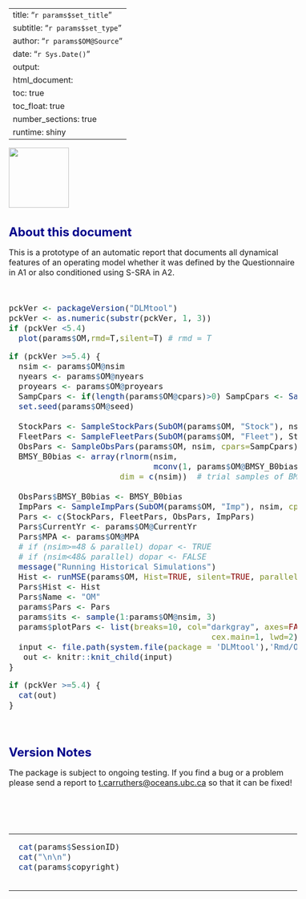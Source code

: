 
---
title: "`r params$set_title`"
subtitle: "`r params$set_type`"
author: "`r params$OM@Source`"
date: "`r Sys.Date()`"
output: 
  html_document:
    toc: true
    toc_float: true
    number_sections: true    
runtime: shiny
---

<style type="text/css">

body{ /* Normal  */
   font-size: 16px;
}
td {  /* Table  */
   font-size: 16px;
}
title { /* title */
 font-size: 26px;
}
h1 { /* Header 1 */
 font-size: 24px;
 color: DarkBlue;
}
h2 { /* Header 2 */
 font-size: 21px;
 color: DarkBlue;
}
h3 { /* Header 3 */
 font-size: 19px;
 color: DarkBlue;
}
code.r{ /* Code block */
  font-size: 16px;
}
pre { /* Code block */
  font-size: 16px
}
</style>


<img src="logo.png" width="120" align="left">


<br clear="both"/>

# About this document

This is a prototype of an automatic report that documents all dynamical features of an operating model whether it was defined by the Questionnaire in A1 or also conditioned using S-SRA in A2.  

<br clear="both"/>

```r
pckVer <- packageVersion("DLMtool")
pckVer <- as.numeric(substr(pckVer, 1, 3))
if (pckVer <5.4)
  plot(params$OM,rmd=T,silent=T) # rmd = T

```

```r
if (pckVer >=5.4) {
  nsim <- params$OM@nsim 
  nyears <- params$OM@nyears
  proyears <- params$OM@proyears
  SampCpars <- if(length(params$OM@cpars)>0) SampCpars <- SampleCpars(params$OM@cpars, nsim, msg=FALSE)
  set.seed(params$OM@seed)
  
  StockPars <- SampleStockPars(SubOM(params$OM, "Stock"), nsim, nyears, proyears, SampCpars, msg=FALSE)
  FleetPars <- SampleFleetPars(SubOM(params$OM, "Fleet"), StockPars, nsim, nyears, proyears, SampCpars, msg=FALSE)
  ObsPars <- SampleObsPars(params$OM, nsim, cpars=SampCpars)
  BMSY_B0bias <- array(rlnorm(nsim, 
                              mconv(1, params$OM@BMSY_B0biascv), sdconv(1, params$OM@BMSY_B0biascv)), 
                       dim = c(nsim))  # trial samples of BMSY relative to unfished  
  
  ObsPars$BMSY_B0bias <- BMSY_B0bias
  ImpPars <- SampleImpPars(SubOM(params$OM, "Imp"), nsim, cpars=SampCpars)
  Pars <- c(StockPars, FleetPars, ObsPars, ImpPars)
  Pars$CurrentYr <- params$OM@CurrentYr
  Pars$MPA <- params$OM@MPA
  # if (nsim>=48 & parallel) dopar <- TRUE
  # if (nsim<48& parallel) dopar <- FALSE
  message("Running Historical Simulations")
  Hist <- runMSE(params$OM, Hist=TRUE, silent=TRUE, parallel = FALSE)
  Pars$Hist <- Hist
  Pars$Name <- "OM"
  params$Pars <- Pars
  params$its <- sample(1:params$OM@nsim, 3)
  params$plotPars <- list(breaks=10, col="darkgray", axes=FALSE, 
                                          cex.main=1, lwd=2)
  input <- file.path(system.file(package = 'DLMtool'),'Rmd/OM/OM.Rmd')  
   out <- knitr::knit_child(input)
}
```


```r
if (pckVer >=5.4) {
  cat(out)
}
```


<br clear="both"/>


# Version Notes

The package is subject to ongoing testing. If you find a bug or a problem please send a report to <t.carruthers@oceans.ubc.ca> so that it can be fixed!  

<br clear="both"/>
<br clear="both"/>
<br clear="both"/>

<hr />
```r

  
  cat(params$SessionID)
  cat("\n\n")
  cat(params$copyright)
 

```
<hr />
